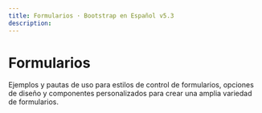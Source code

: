```yaml
---
title: Formularios · Bootstrap en Español v5.3
description: 
---
```

# Formularios

Ejemplos y pautas de uso para estilos de control de formularios, opciones de diseño y componentes personalizados para crear una amplia variedad de formularios.

